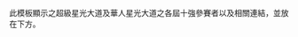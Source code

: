 <noinclude>{{template doc page viewed directly}}</noinclude>
此模板顯示之超級星光大道及華人星光大道之各屆十強參賽者以及相關連結，並放在下方。